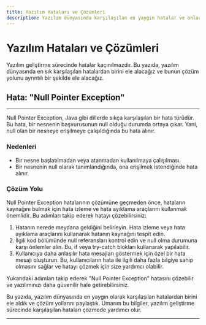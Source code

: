 ```yaml
---
title: Yazılım Hataları ve Çözümleri
description: Yazılım dünyasında karşılaşılan en yaygın hatalar ve onların çözümleri.
---
```


# Yazılım Hataları ve Çözümleri

Yazılım geliştirme sürecinde hatalar kaçınılmazdır. Bu yazıda, yazılım dünyasında en sık karşılaşılan hatalardan birini ele alacağız ve bunun çözüm yolunu ayrıntılı bir şekilde ele alacağız.

## Hata: "Null Pointer Exception"
---
Null Pointer Exception, Java gibi dillerde sıkça karşılaşılan bir hata türüdür. Bu hata, bir nesnenin başvurusunun null olduğu durumda ortaya çıkar. Yani, null olan bir nesneye erişilmeye çalışıldığında bu hata alınır.

### Nedenleri
- Bir nesne başlatılmadan veya atanmadan kullanılmaya çalışılması.
- Bir nesnenin null olarak tanımlandığında, ona erişilmek istendiğinde hata alınır.

### Çözüm Yolu
Null Pointer Exception hatalarının çözümüne geçmeden önce, hataların kaynağını bulmak için hata izleme ve hata ayıklama araçlarını kullanmak önemlidir. Bu adımları takip ederek hatayı çözebilirsiniz:

1. Hatanın nerede meydana geldiğini belirleyin. Hata izleme veya hata ayıklama araçlarını kullanarak hatanın kaynağını tespit edin.
2. İlgili kod bölümünde null referansları kontrol edin ve null olma durumuna karşı önlemler alın. Bu, if veya try-catch blokları kullanarak yapılabilir.
3. Kullanıcıya daha anlaşılır hata mesajları göstermek için özel bir hata mesajı oluşturun. Bu, kullanıcıların hata ile ilgili daha fazla bilgiye sahip olmasını sağlar ve hatayı çözmek için size yardımcı olabilir.

Yukarıdaki adımları takip ederek "Null Pointer Exception" hatasını çözebilir ve yazılımınızı daha güvenilir hale getirebilirsiniz.

Bu yazıda, yazılım dünyasında en yaygın olarak karşılaşılan hatalardan birini ele aldık ve çözüm yollarını paylaştık. Umarım bu bilgiler, yazılım geliştirme sürecinde karşılaşılan hataları çözmede yardımcı olur.

---